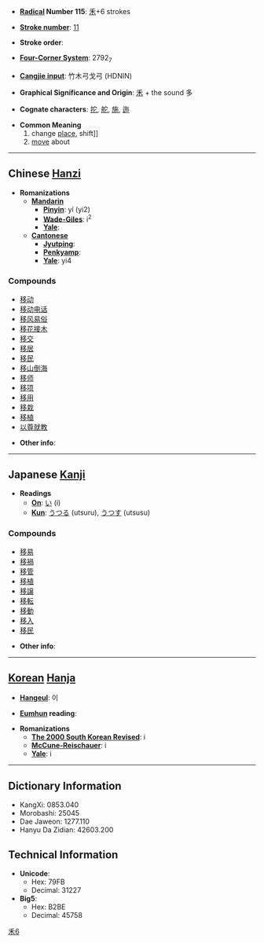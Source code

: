 * '''[[Wiktionary:Chinese radical index| Radical]] Number 115''': [[Wiktionary:Chinese radical index 禾|禾]]+6 strokes

* '''[[Wiktionary:Chinese total strokes index|Stroke number]]''': [[Wiktionary:Chinese total strokes index 11|11]]

* '''Stroke order''': 

* '''[[Wiktionary:Chinese four corner index|Four-Corner System]]''': 2792<sub>7</sub>

* '''[[Wiktionary:Chinese Cangjie index|Cangjie input]]''': 竹木弓戈弓 (HDNIN)

* '''Graphical Significance and Origin''': [[禾]] + the sound 多

* '''Cognate characters''': [[拕]], [[舵]], [[施]], [[迤]]

* '''Common Meaning'''
*# change [[place]], shift]]
*# [[move]] about


----

== Chinese [[Hanzi]] ==

* '''Romanizations'''
** '''[[Mandarin]]'''
*** '''[[Pinyin]]''': yí (yi2)
*** '''[[Wade-Giles]]''': i<sup>2</sup>
*** '''[[Yale]]''': 
** '''[[Cantonese]]'''
*** '''[[Jyutping]]''':
*** '''[[Penkyamp]]''': 
*** '''[[Yale]]''': yi4

===Compounds===
*[[移动]]
*[[移动电话]]
*[[移风易俗]]
*[[移花接木]]
*[[移交]]
*[[移居]]
*[[移民]]
*[[移山倒海]]
*[[移师]]
*[[移项]]
*[[移用]]
*[[移栽]]
*[[移植]]
*[[以尊就教]]

* '''Other info''': 

----

== Japanese [[Kanji]] ==

* '''Readings'''
** '''[[On]]''': [[い]] (i)
** '''[[Kun]]''': [[うつる]] (utsuru), [[うつす]] (utsusu)

[[Category:Grade 5 kanji|禾6]]

===Compounds===
*[[移易]]
*[[移禍]]
*[[移管]]
*[[移植]]
*[[移譲]]
*[[移転]]
*[[移動]]
*[[移入]]
*[[移民]]

* '''Other info''':  

----

== [[Korean]] [[Hanja]] ==

* '''[[Hangeul]]''': 이

* '''[[Eumhun]] reading''': 

* '''Romanizations'''
** '''[[The 2000 South Korean Revised Romanization|The 2000 South Korean Revised]]''': i
** '''[[McCune-Reischauer]]''': i
** '''[[Yale]]''': i

----

== Dictionary Information ==

* KangXi: 0853.040
* Morobashi: 25045
* Dae Jaweon: 1277.110
* Hanyu Da Zidian: 42603.200

== Technical Information ==

* '''Unicode''':
** Hex: 79FB
** Decimal: 31227
* '''Big5''':
** Hex: B2BE
** Decimal: 45758